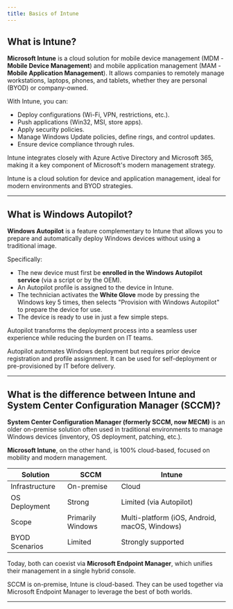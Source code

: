```yaml
---
title: Basics of Intune
---
```


## What is Intune?

**Microsoft Intune** is a cloud solution for mobile device management (MDM - **Mobile Device Management**) and mobile application management (MAM - **Mobile Application Management**). It allows companies to remotely manage workstations, laptops, phones, and tablets, whether they are personal (BYOD) or company-owned.

With Intune, you can:
- Deploy configurations (Wi-Fi, VPN, restrictions, etc.).
- Push applications (Win32, MSI, store apps).
- Apply security policies.
- Manage Windows Update policies, define rings, and control updates.
- Ensure device compliance through rules.

Intune integrates closely with Azure Active Directory and Microsoft 365, making it a key component of Microsoft's modern management strategy.

<Callout title="Key Takeaway">
Intune is a cloud solution for device and application management, ideal for modern environments and BYOD strategies.
</Callout>

---

## What is Windows Autopilot?

**Windows Autopilot** is a feature complementary to Intune that allows you to prepare and automatically deploy Windows devices without using a traditional image.

Specifically:
- The new device must first be **enrolled in the Windows Autopilot service** (via a script or by the OEM).
- An Autopilot profile is assigned to the device in Intune.
- The technician activates the **White Glove** mode by pressing the Windows key 5 times, then selects "Provision with Windows Autopilot" to prepare the device for use.
- The device is ready to use in just a few simple steps.

Autopilot transforms the deployment process into a seamless user experience while reducing the burden on IT teams.

<Callout title="Key Takeaway">
Autopilot automates Windows deployment but requires prior device registration and profile assignment. It can be used for self-deployment or pre-provisioned by IT before delivery.
</Callout>

---

## What is the difference between Intune and System Center Configuration Manager (SCCM)?

**System Center Configuration Manager (formerly SCCM, now MECM)** is an older on-premise solution often used in traditional environments to manage Windows devices (inventory, OS deployment, patching, etc.).

**Microsoft Intune**, on the other hand, is 100% cloud-based, focused on mobility and modern management.

| Solution       | SCCM         | Intune         |
|----------------|--------------|----------------|
| Infrastructure | On-premise   | Cloud          |
| OS Deployment  | Strong       | Limited (via Autopilot) |
| Scope          | Primarily Windows | Multi-platform (iOS, Android, macOS, Windows) |
| BYOD Scenarios | Limited      | Strongly supported |

Today, both can coexist via **Microsoft Endpoint Manager**, which unifies their management in a single hybrid console.

<Callout title="Key Takeaway">
SCCM is on-premise, Intune is cloud-based. They can be used together via Microsoft Endpoint Manager to leverage the best of both worlds.
</Callout>

---